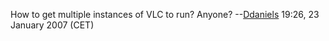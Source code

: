 How to get multiple instances of VLC to run? Anyone? --[[User:Ddaniels|Ddaniels]] 19:26, 23 January 2007 (CET)